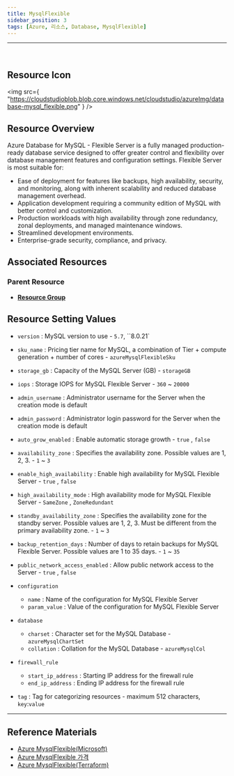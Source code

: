 ```yaml
---
title: MysqlFlexible
sidebar_position: 3
tags: [Azure, 리소스, Database, MysqlFlexible]
---
```


<hr />
<br />

## Resource Icon

<img
    src={
        "https://cloudstudioblob.blob.core.windows.net/cloudstudio/azureImg/database-mysql_flexible.png"
    }
/>

## Resource Overview

Azure Database for MySQL - Flexible Server is a fully managed production-ready database service designed to offer greater control and flexibility over database management features and configuration settings. Flexible Server is most suitable for:

- Ease of deployment for features like backups, high availability, security, and monitoring, along with inherent scalability and reduced database management overhead.
- Application development requiring a community edition of MySQL with better control and customization.
- Production workloads with high availability through zone redundancy, zonal deployments, and managed maintenance windows.
- Streamlined development environments.
- Enterprise-grade security, compliance, and privacy.

## Associated Resources

### Parent Resource

-   [**Resource Group**](https://docs.cstudio.app/docs/resource/azure/Base/ResourceGroup)

## Resource Setting Values

-   `version` : MySQL version to use - `5.7`, ``8.0.21`

-   `sku_name` : Pricing tier name for MySQL, a combination of Tier + compute generation + number of cores - `azureMysqlFlexibleSku`

-   `storage_gb` : Capacity of the MySQL Server (GB) - `storageGB`

-   `iops` : Storage IOPS for MySQL Flexible Server - `360` ~ `20000`

-   `admin_username` : Administrator username for the Server when the creation mode is default

-   `admin_password` : Administrator login password for the Server when the creation mode is default

-   `auto_grow_enabled` : Enable automatic storage growth - `true` , `false`

-   `availability_zone` : Specifies the availability zone. Possible values are 1, 2, 3. - `1` ~ `3`

-   `enable_high_availability` : Enable high availability for MySQL Flexible Server - `true` , `false`

-   `high_availability_mode` : High availability mode for MySQL Flexible Server - `SameZone` , `ZoneRedundant`

-   `standby_availability_zone` : Specifies the availability zone for the standby server. 
Possible values are 1, 2, 3. Must be different from the primary availability zone. - `1` ~ `3`

-   `backup_retention_days` : Number of days to retain backups for MySQL Flexible Server. Possible values are 1 to 35 days. - `1` ~ `35`

-   `public_network_access_enabled` : Allow public network access to the Server - `true` , `false`

-   `configuration`

    -   `name` : Name of the configuration for MySQL Flexible Server
    -   `param_value` : Value of the configuration for MySQL Flexible Server

-   `database`

    -   `charset` : Character set for the MySQL Database - `azureMysqlChartSet`
    -   `collation` : Collation for the MySQL Database - `azureMysqlCol`

-   `firewall_rule`
    -   `start_ip_address` : Starting IP address for the firewall rule
    -   `end_ip_address` : Ending IP address for the firewall rule
-   `tag` : Tag for categorizing resources - maximum 512 characters, `key`:`value`

---

## Reference Materials

-   [Azure MysqlFlexible(Microsoft)](https://learn.microsoft.com/ko-kr/azure/mysql/flexible-server/overview)
-   [Azure MysqlFlexible 가격](https://azure.microsoft.com/ko-kr/pricing/details/mysql/flexible-server/)
-   [Azure MysqlFlexible(Terraform)](https://registry.terraform.io/providers/hashicorp/azurerm/latest/docs/resources/mysql_flexible_server)
